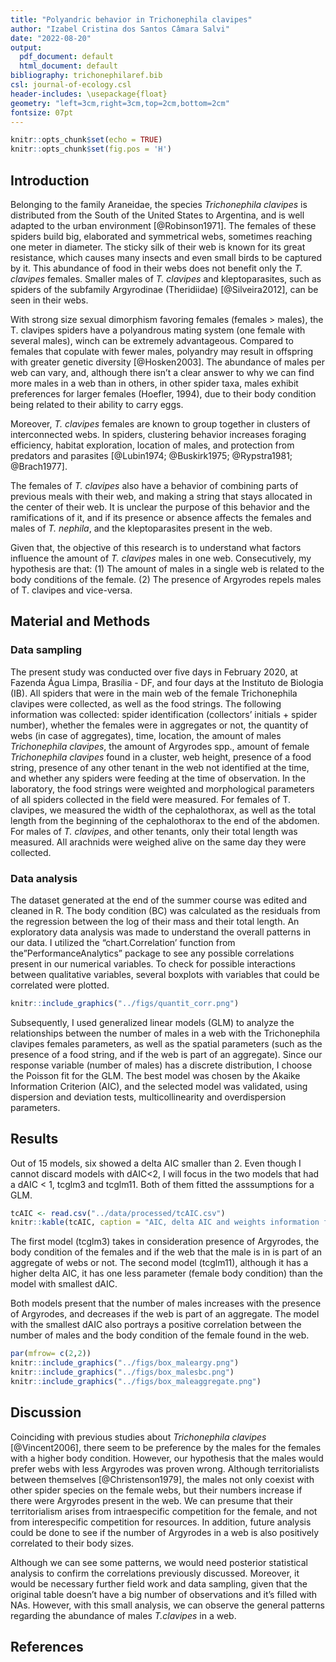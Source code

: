 ```yaml
---
title: "Polyandric behavior in Trichonephila clavipes"
author: "Izabel Cristina dos Santos Câmara Salvi"
date: "2022-08-20"
output:
  pdf_document: default
  html_document: default
bibliography: trichonephilaref.bib
csl: journal-of-ecology.csl
header-includes: \usepackage{float}
geometry: "left=3cm,right=3cm,top=2cm,bottom=2cm"
fontsize: 07pt
---
```


```r
knitr::opts_chunk$set(echo = TRUE)
knitr::opts_chunk$set(fig.pos = 'H')
```

## Introduction

Belonging to the family Araneidae, the species *Trichonephila clavipes* is distributed from the South of the United States to Argentina, and is well adapted to the urban environment [@Robinson1971]. The females of these spiders build big, elaborated and symmetrical webs, sometimes reaching one meter in diameter. The sticky silk of their web is known for its great resistance, which causes many insects and even small birds to be captured by it. This abundance of food in their webs does not benefit only the *T. clavipes* females. Smaller males of *T. clavipes* and kleptoparasites, such as spiders of the subfamily Argyrodinae (Theridiidae) [@Silveira2012], can be seen in their webs.

With strong size sexual dimorphism favoring females (females > males), the T. clavipes spiders have a polyandrous mating system (one female with several males), winch can be extremely advantageous. Compared to females that copulate with fewer males, polyandry may result in offspring with greater genetic diversity [@Hosken2003]. The abundance of males per web can vary, and, although there isn't a clear answer to why we can find more males in a web than in others, in other spider taxa, males exhibit preferences for larger females (Hoefler, 1994), due to their body condition being related to their ability to carry eggs.

Moreover, *T. clavipes* females are known to group together in clusters of interconnected webs. In spiders, clustering behavior increases foraging efficiency, habitat exploration, location of males, and protection from predators and parasites [@Lubin1974; @Buskirk1975; @Rypstra1981; @Brach1977].

The females of *T. clavipes* also have a behavior of combining parts of previous meals with their web, and making a string that stays allocated in the center of their web. It is unclear the purpose of this behavior and the ramifications of it, and if its presence or absence affects the females and males of *T. nephila*, and the kleptoparasites present in the web.

Given that, the objective of this research is to understand what factors influence the amount of *T. clavipes* males in one web. Consecutively, my hypothesis are that: (1) The amount of males in a single web is related to the body conditions of the female. (2) The presence of Argyrodes repels males of T. clavipes and vice-versa.

## Material and Methods

### Data sampling

The present study was conducted over five days in February 2020, at Fazenda Água Limpa, Brasília - DF, and four days at the Instituto de Biologia (IB). All spiders that were in the main web of the female Trichonephila clavipes were collected, as well as the food strings. The following information was collected: spider identification (collectors' initials + spider number), whether the females were in aggregates or not, the quantity of webs (in case of aggregates), time, location, the amount of males *Trichonephila clavipes*, the amount of Argyrodes spp., amount of female *Trichonephila clavipes* found in a cluster, web height, presence of a food string, presence of any other tenant in the web not identified at the time, and whether any spiders were feeding at the time of observation. In the laboratory, the food strings were weighted and morphological parameters of all spiders collected in the field were measured. For females of T. clavipes, we measured the width of the cephalothorax, as well as the total length from the beginning of the cephalothorax to the end of the abdomen. For males of *T. clavipes*, and other tenants, only their total length was measured. All arachnids were weighed alive on the same day they were collected.

### Data analysis

The dataset generated at the end of the summer course was edited and cleaned in R. The body condition (BC) was calculated as the residuals from the regression between the log of their mass and their total length. An exploratory data analysis was made to understand the overall patterns in our data. I utilized the "chart.Correlation' function from the "PerformanceAnalytics" package to see any possible correlations present in our numerical variables. To check for possible interactions between qualitative variables, several boxplots with variables that could be correlated were plotted.

```r
knitr::include_graphics("../figs/quantit_corr.png")
```

Subsequently, I used generalized linear models (GLM) to analyze the relationships between the number of males in a web with the Trichonephila clavipes females parameters, as well as the spatial parameters (such as the presence of a food string, and if the web is part of an aggregate). Since our response variable (number of males) has a discrete distribution, I choose the Poisson fit for the GLM. The best model was chosen by the Akaike Information Criterion (AIC), and the selected model was validated, using dispersion and deviation tests, multicollinearity and overdispersion parameters.

## Results

Out of 15 models, six showed a delta AIC smaller than 2. Even though I cannot discard models with dAIC<2, I will focus in the two models that had a dAIC < 1, tcglm3 and tcglm11. Both of them fitted the asssumptions for a GLM.

```r
tcAIC <- read.csv("../data/processed/tcAIC.csv")
knitr::kable(tcAIC, caption = "AIC, delta AIC and weights information for each GLM")
```


The first model (tcglm3) takes in consideration presence of Argyrodes, the body condition of the females and if the web that the male is in is part of an aggregate of webs or not. The second model (tcglm11), although it has a higher delta AIC, it has one less parameter (female body condition) than the model with smallest dAIC.

Both models present that the number of males increases with the presence of Argyrodes, and decreases if the web is part of an aggregate. The model with the smallest dAIC also portrays a positive correlation between the number of males and the body condition of the female found in the web.

```r
par(mfrow= c(2,2))
knitr::include_graphics("../figs/box_maleargy.png")
knitr::include_graphics("../figs/box_malesbc.png")
knitr::include_graphics("../figs/box_maleaggregate.png")

```

## Discussion

Coinciding with previous studies about *Trichonephila clavipes* [@Vincent2006], there seem to be preference by the males for the females with a higher body condition. However, our hypothesis that the males would prefer webs with less Argyrodes was proven wrong. Although territorialists between themselves [@Christenson1979], the males not only coexist with other spider species on the female webs, but their numbers increase if there were Argyrodes present in the web. We can presume that their territorialism arises from intraespecific competition for the female, and not from interespecific competition for resources. In addition, future analysis could be done to see if the number of Argyrodes in a web is also positively correlated to their body sizes.

Although we can see some patterns, we would need posterior statistical analysis to confirm the correlations previously discussed. Moreover, it would be necessary further field work and data sampling, given that the original table doesn't have a big number of observations and it's filled with NAs. However, with this small analysis, we can observe the general patterns regarding the abundance of males *T.clavipes* in a web.

## References

